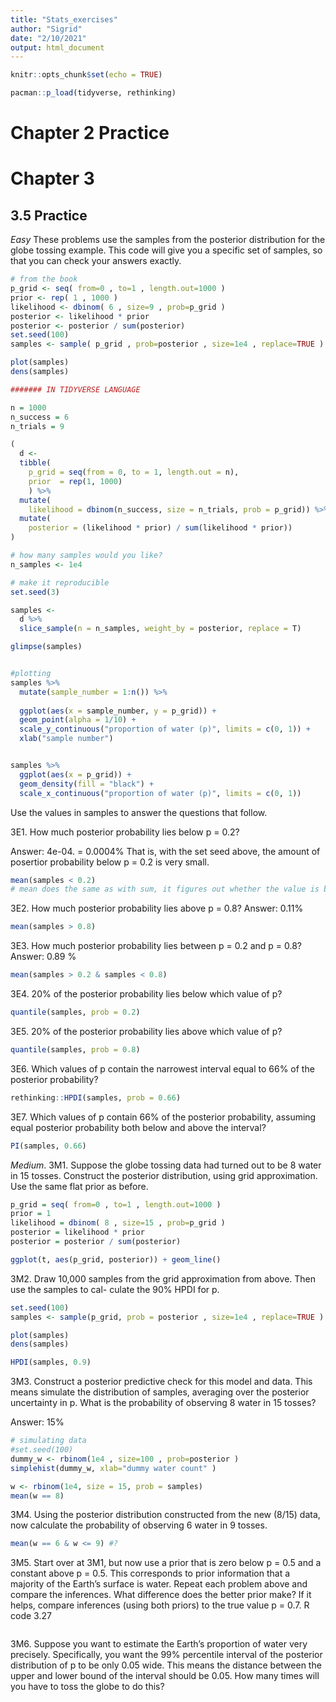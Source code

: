 ```yaml
---
title: "Stats_exercises"
author: "Sigrid"
date: "2/10/2021"
output: html_document
---
```


```r
knitr::opts_chunk$set(echo = TRUE)
```

```r
pacman::p_load(tidyverse, rethinking)
```

# Chapter 2 Practice

# Chapter 3 

## 3.5 Practice

*Easy* These problems use the samples from the posterior distribution for the globe tossing example. This code will give you a specific set of samples, so that you can check your answers exactly.
```r
# from the book
p_grid <- seq( from=0 , to=1 , length.out=1000 ) 
prior <- rep( 1 , 1000 )
likelihood <- dbinom( 6 , size=9 , prob=p_grid ) 
posterior <- likelihood * prior
posterior <- posterior / sum(posterior)
set.seed(100)
samples <- sample( p_grid , prob=posterior , size=1e4 , replace=TRUE )

plot(samples)
dens(samples)
```


```r
####### IN TIDYVERSE LANGUAGE

n = 1000
n_success = 6
n_trials = 9

(
  d <-
  tibble(
    p_grid = seq(from = 0, to = 1, length.out = n),
    prior  = rep(1, 1000)
    ) %>% 
  mutate(
    likelihood = dbinom(n_success, size = n_trials, prob = p_grid)) %>% 
  mutate(
    posterior = (likelihood * prior) / sum(likelihood * prior))
)

# how many samples would you like?
n_samples <- 1e4

# make it reproducible
set.seed(3)

samples <-
  d %>% 
  slice_sample(n = n_samples, weight_by = posterior, replace = T)

glimpse(samples)


#plotting
samples %>% 
  mutate(sample_number = 1:n()) %>% 
  
  ggplot(aes(x = sample_number, y = p_grid)) +
  geom_point(alpha = 1/10) +
  scale_y_continuous("proportion of water (p)", limits = c(0, 1)) +
  xlab("sample number")


samples %>% 
  ggplot(aes(x = p_grid)) +
  geom_density(fill = "black") +
  scale_x_continuous("proportion of water (p)", limits = c(0, 1))

```

Use the values in samples to answer the questions that follow.

3E1. How much posterior probability lies below p = 0.2?

Answer: 4e-04. = 0.0004%
That is, with the set seed above, the amount of posertior probability below p = 0.2 is very small. 


```r
mean(samples < 0.2)
# mean does the same as with sum, it figures out whether the value is below the threshold True / False
```

3E2. How much posterior probability lies above p = 0.8?
Answer: 0.11%

```r
mean(samples > 0.8)
```

3E3. How much posterior probability lies between p = 0.2 and p = 0.8? 
Answer: 0.89 %

```r
mean(samples > 0.2 & samples < 0.8)
```

3E4. 20% of the posterior probability lies below which value of p?

```r
quantile(samples, prob = 0.2)
```

3E5. 20% of the posterior probability lies above which value of p?

```r
quantile(samples, prob = 0.8)
```
3E6. Which values of p contain the narrowest interval equal to 66% of the posterior probability?

```r
rethinking::HPDI(samples, prob = 0.66)
```

3E7. Which values of p contain 66% of the posterior probability, assuming equal posterior probability both below and above the interval?

```r
PI(samples, 0.66)
```

*Medium*.
3M1. Suppose the globe tossing data had turned out to be 8 water in 15 tosses. Construct the posterior distribution, using grid approximation. Use the same flat prior as before.

```r
p_grid = seq( from=0 , to=1 , length.out=1000 )
prior = 1
likelihood = dbinom( 8 , size=15 , prob=p_grid )
posterior = likelihood * prior
posterior = posterior / sum(posterior)

ggplot(t, aes(p_grid, posterior)) + geom_line()

```

3M2. Draw 10,000 samples from the grid approximation from above. Then use the samples to cal-
culate the 90% HPDI for p.

```r
set.seed(100)
samples <- sample(p_grid, prob = posterior , size=1e4 , replace=TRUE )

plot(samples)
dens(samples)

HPDI(samples, 0.9)
```
3M3. Construct a posterior predictive check for this model and data. This means simulate the distribution of samples, averaging over the posterior uncertainty in p. What is the probability of observing 8 water in 15 tosses?

Answer: 15%
```r
# simulating data
#set.seed(100)
dummy_w <- rbinom(1e4 , size=100 , prob=posterior ) 
simplehist(dummy_w, xlab="dummy water count" )

w <- rbinom(1e4, size = 15, prob = samples)
mean(w == 8)
```

3M4. Using the posterior distribution constructed from the new (8/15) data, now calculate the probability of observing 6 water in 9 tosses.

```r
mean(w == 6 & w <= 9) #?
```

3M5. Start over at 3M1, but now use a prior that is zero below p = 0.5 and a constant above p = 0.5.
This corresponds to prior information that a majority of the Earth’s surface is water. Repeat each problem above and compare the inferences. What difference does the better prior make? If it helps, compare inferences (using both priors) to the true value p = 0.7.
R code 3.27

```r

```

3M6. Suppose you want to estimate the Earth’s proportion of water very precisely. Specifically, you want the 99% percentile interval of the posterior distribution of p to be only 0.05 wide. This means the distance between the upper and lower bound of the interval should be 0.05. How many times will you have to toss the globe to do this?
